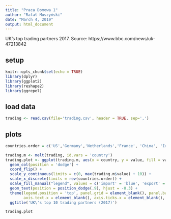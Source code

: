 ```yaml
---
title: "Praca Domowa 1"
author: "Rafał Muszyński"
date: "March 4, 2019"
output: html_document
---
```


UK's top trading partners 2017. Source: https://www.bbc.com/news/uk-47213842

## setup
```r
knitr::opts_chunk$set(echo = TRUE)
library(dplyr)
library(ggplot2)
library(reshape2)
library(ggrepel)
```

## load data
```r
trading <- read.csv(file='trading.csv', header = TRUE, sep=',')
```

## plots

```r
countries.order = c('US','Germany','Netherlands','France', 'China', 'Ireland', 'Spain','Belgium','Italy','Switzerland')

trading.m <- melt(trading, id.vars = 'country')
trading.plot <- ggplot(trading.m, aes(x = country, y = value, fill = variable, label = value)) +
  geom_col(position = 'dodge') +
  coord_flip() +
  scale_y_continuous(limits = c(0, max(trading.m$value) + 10)) + 
  scale_x_discrete(limits = rev(countries.order)) +
  scale_fill_manual("legend", values = c('import' = 'blue', 'export' = 'orange'), labels = c('UK import (£bn)', 'UK export (£bn)')) +
  geom_text(position = position_dodge(.9), hjust = -0.3) +
  theme(legend.position = 'top', panel.grid = element_blank(), panel.background = element_blank(),
        axis.text.x = element_blank(), axis.ticks.x = element_blank(), axis.title = element_blank())+
  ggtitle('UK\'s top 10 trading partners (2017)')

trading.plot
```